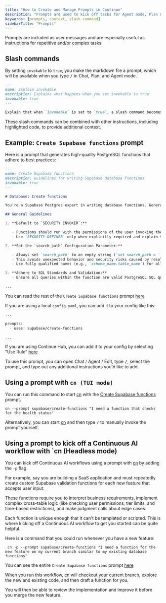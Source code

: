 ```yaml
---
title: "How to Create and Manage Prompts in Continue"
description: "Prompts are used to kick off tasks for Agent mode, Plan mode, and Chat mode"
keywords: [prompts, context, slash command]
sidebarTitle: "Prompts"
---
```


Prompts are included as user messages and are especially useful as instructions for repetitive and/or complex tasks.

## Slash commands

By setting `invokable` to `true`, you make the markdown file a prompt, which will be available when you type <kbd>/</kbd> in Chat, Plan, and Agent mode.

```md title="explain-invokable.md"
---
name: Explain invokable
description: Explains what happens when you set invokable to true
invokable: true
---

Explain that when `invokable` is set to `true`, a slash command becomes available in the IDE extensions and CLI
```

These slash commands can be combined with other instructions, including highlighted code, to provide additional context.

## Example: `Create Supabase functions` prompt

Here is a prompt that generates high-quality PostgreSQL functions that adhere to best practices:

```md title="supabase-create-functions.md"
---
name: Create Supabase functions
description: Guidelines for writing Supabase database functions
invokable: true
---

# Database: Create functions

You're a Supabase Postgres expert in writing database functions. Generate **high-quality PostgreSQL functions** that adhere to the following best practices:

## General Guidelines

1. **Default to `SECURITY INVOKER`:**

   - Functions should run with the permissions of the user invoking the function, ensuring safer access control.
   - Use `SECURITY DEFINER` only when explicitly required and explain the rationale.

2. **Set the `search_path` Configuration Parameter:**

   - Always set `search_path` to an empty string (`set search_path = '';`).
   - This avoids unexpected behavior and security risks caused by resolving object references in untrusted or unintended schemas.
   - Use fully qualified names (e.g., `schema_name.table_name`) for all database objects referenced within the function.

3. **Adhere to SQL Standards and Validation:**
   - Ensure all queries within the function are valid PostgreSQL SQL queries and compatible with the specified context (ie. Supabase).

...
```

<Info>You can read the rest of the `Create Supabase functions` prompt [here](http://hub.continue.dev/supabase/create-functions)</Info>

If you are using a local `config.yaml`, you can add it to your config like this:

```md title="config.yaml"
...

prompts:
  - uses: supabase/create-functions

...
```

If you are using Continue Hub, you can add it to your config by selecting "Use Rule" [here](https://hub.continue.dev/supabase/create-functions)

To use this prompt, you can open Chat / Agent / Edit, type <kbd>/</kbd>, select the prompt, and type out any additional instructions you'd like to add.

## Using a prompt with `cn (TUI mode)`

You can run this command to start [cn](../../guides/cli) with the [Create Supabase functions](http://hub.continue.dev/supabase/create-functions) prompt.

```
cn --prompt supabase/create-functions "I need a function that checks for the health status"
```
Alternatively, you can start [cn](../../guides/cli) and then type <kbd>/</kbd> to manually invoke the prompt yourself.

## Using a prompt to kick off a Continuous AI workflow with `cn (Headless mode)

You can kick off Continuous AI workflows using a prompt with [cn](../../guides/cli) by adding the `-p` flag.

For example, say you are building a SaaS application and must repeatedly create custom Supabase validation functions for each new feature that accepts user input. 

These functions require you to interpret business requirements, implement complex cross-table logic (like checking user permissions, tier limits, and time-based restrictions), and make judgment calls about edge cases. 

Each function is unique enough that it can't be templated or scripted. This is where kicking off a Continuous AI workflow to get you started can be quite helpful.

Here is a command that you could run whenever you have a new feature:

```
 cn -p --prompt supabase/create-functions "I need a function for the new feature on my current branch similar to my existing database functions"
```

<Info>You can see the entire `Create Supabase functions` prompt [here](http://hub.continue.dev/supabase/create-functions)</Info>

When you run this workflow, [cn](../../guides/cli) will checkout your current branch, explore the new and existing code, and then draft a function for you.

You will then be able to review the implementation and improve it before you merge the new feature.